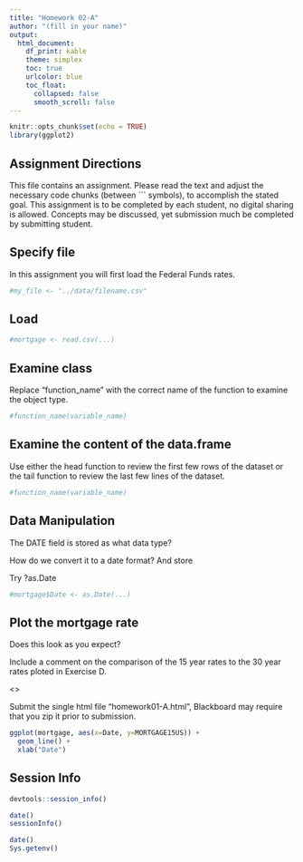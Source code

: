 ```yaml
---
title: "Homework 02-A"
author: "(fill in your name)"
output:
  html_document:
    df_print: kable
    theme: simplex
    toc: true
    urlcolor: blue
    toc_float:
      collapsed: false
      smooth_scroll: false
---
```


```r
knitr::opts_chunk$set(echo = TRUE)
library(ggplot2)
```

## Assignment Directions

This file contains an assignment.  Please read the text and adjust the necessary code chunks (between \`\`\` symbols), to accomplish the stated goal.  This assignment is to be completed by each student, no digital sharing is allowed.  Concepts may be discussed, yet submission much be completed by submitting student.

## Specify file

In this assignment you will first load the Federal Funds rates.

```r
#my_file <- "../data/filename.csv"
```

## Load


```r
#mortgage <- read.csv(...)


```

## Examine class

Replace "function_name" with the correct name of the function to examine the object type.

```r
#function_name(variable_name)

```

## Examine the content of the data.frame

Use either the head function to review the first few rows of the dataset or the tail function to review the last few lines of the dataset.

```r
#function_name(variable_name)


```
## Data Manipulation

The DATE field is stored as what data type?

How do we convert it to a date format? And store 

Try ?as.Date


```r
#mortgage$Date <- as.Date(...)

```

## Plot the mortgage rate

Does this look as you expect?

Include a comment on the comparison of the 15 year rates to the 30 year rates ploted in Exercise D.

<<Insert Answer here>>

Submit the single html file "homework01-A.html", Blackboard may require that you zip it prior to submission.

```r
ggplot(mortgage, aes(x=Date, y=MORTGAGE15US)) +
  geom_line() + 
  xlab("Date")

```





## Session Info

```r
devtools::session_info()
```

```r
date()
sessionInfo()
```

```r
date()
Sys.getenv()
```


